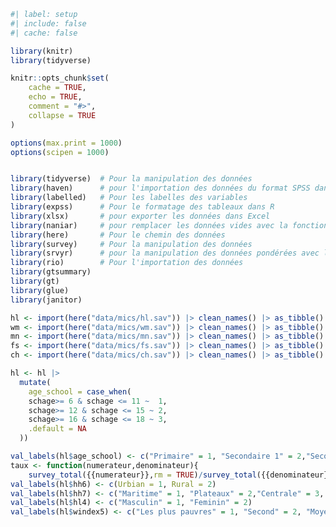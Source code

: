 ```r
#| label: setup
#| include: false
#| cache: false

library(knitr)
library(tidyverse)

knitr::opts_chunk$set(
    cache = TRUE,
    echo = TRUE,
    comment = "#>",
    collapse = TRUE
)

options(max.print = 1000)
options(scipen = 1000)


library(tidyverse)  # Pour la manipulation des données
library(haven)      # pour l'importation des données du format SPSS dans R
library(labelled)   # Pour les labelles des variables
library(expss)      # Pour le formatage des tableaux dans R
library(xlsx)       # pour exporter les données dans Excel
library(naniar)     # pour remplacer les données vides avec la fonction replace_with_na 
library(here)       # Pour le chemin des données
library(survey)     # Pour la manipulation des données
library(srvyr)      # pour la manipulation des données pondérées avec le style dplyr
library(rio)        # Pour l'importation des données
library(gtsummary)
library(gt)
library(glue)
library(janitor)

hl <- import(here("data/mics/hl.sav")) |> clean_names() |> as_tibble() # Importation de la base hl
wm <- import(here("data/mics/wm.sav")) |> clean_names() |> as_tibble() # Importation de la base wm
mn <- import(here("data/mics/mn.sav")) |> clean_names() |> as_tibble() # Importation de la base mn
fs <- import(here("data/mics/fs.sav")) |> clean_names() |> as_tibble() # Importation de la base fs
ch <- import(here("data/mics/ch.sav")) |> clean_names() |> as_tibble() # Importation de la base ch

hl <- hl |> 
  mutate(
    age_school = case_when(
    schage>= 6 & schage <= 11 ~  1,
    schage>= 12 & schage <= 15 ~ 2,
    schage>= 16 & schage <= 18 ~ 3,
    .default = NA
  ))

val_labels(hl$age_school) <- c("Primaire" = 1, "Secondaire 1" = 2,"Secondaire 2" = 3)
taux <- function(numerateur,denominateur){
    survey_total({{numerateur}},rm = TRUE)/survey_total({{denominateur}},na.rm = TRUE)}
val_labels(hl$hh6) <- c(Urbian = 1, Rural = 2)
val_labels(hl$hh7) <- c("Maritime" = 1, "Plateaux" = 2,"Centrale" = 3, "Kara" = 4,"Savanes" = 5, "Lomé Commune" = 6, "Golfe Urbain" = 7)
val_labels(hl$hl4) <- c("Masculin" = 1, "Feminin" = 2)
val_labels(hl$windex5) <- c("Les plus pauvres" = 1, "Second" = 2, "Moyen" = 3, "Quatrième" = 4,"Les plus riches" = 5)

```


